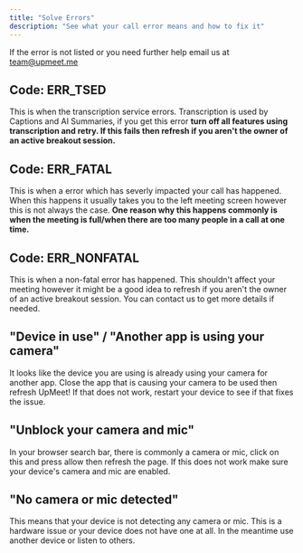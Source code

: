 ```yaml
---
title: "Solve Errors"
description: "See what your call error means and how to fix it"
---
```


<Info>If the error is not listed or you need further help email us at team@upmeet.me</Info>

## Code: ERR_TSED
This is when the transcription service errors. Transcription is used by Captions and AI Summaries, if you get this error **turn off all features using transcription and retry. If this fails then refresh if you aren't the owner of an active breakout session.**

## Code: ERR_FATAL
This is when a error which has severly impacted your call has happened. When this happens it usually takes you to the left meeting screen however this is not always the case.
**One reason why this happens commonly is when the meeting is full/when there are too many people in a call at one time.**

## Code: ERR_NONFATAL
This is when a non-fatal error has happened. This shouldn't affect your meeting however it might be a good idea to refresh if you aren't the owner of an active breakout session.
You can contact us to get more details if needed.

## "Device in use" / "Another app is using your camera"
It looks like the device you are using is already using your camera for another
app. Close the app that is causing your camera to be used then refresh UpMeet!
If that does not work, restart your device to see if that fixes the issue.

## "Unblock your camera and mic"
In your browser search bar, there is commonly a camera or mic, click on this and
press allow then refresh the page. If this does not work make sure your device's
camera and mic are enabled.

## "No camera or mic detected"
This means that your device is not detecting any camera or mic. This is a
hardware issue or your device does not have one at all. In the meantime use
another device or listen to others.
